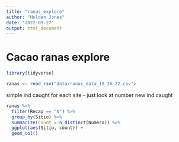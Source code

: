 ```yaml
---
title: "ranas_explore"
author: "Holden Jones"
date: '2022-09-27'
output: html_document
---
```


# Cacao ranas explore

```r
library(tidyverse)

ranas <- read_csv("data/ranas_data_10_26_22.csv")
```

simple ind caught for each site - just look at number new ind caught
```r
ranas %>%
  filter(Recap == "N") %>%
  group_by(Sitio) %>%
  summarize(count = n_distinct(Numero)) %>%
  ggplot(aes(Sitio, count)) +
  geom_col()
```

